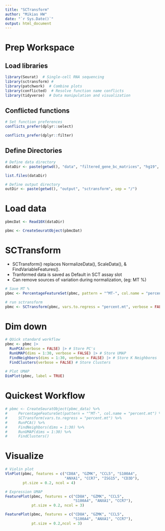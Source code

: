 ```yaml
---
title: "SCTransform"
author: "Mikias HW"
date: "`r Sys.Date()`"
output: html_document
---
```

# Prep Workspace
## Load libraries
```r
library(Seurat)  # Single-cell RNA sequencing
library(sctransform) # 
library(patchwork)  # Combine plots
library(conflicted)  # Resolve function name conflicts
library(tidyverse)  # Data manipulation and visualization
```

## Conflicted functions
```r
# Set function preferences
conflicts_prefer(dplyr::select)

conflicts_prefer(dplyr::filter)
```

## Define Directories
```r
# Define data directory
dataDir <- paste(getwd(), "data", "filtered_gene_bc_matrices", "hg19", sep = "/")

list.files(dataDir)

# Define output directory
outDir <- paste(getwd(), "output", "sctransform", sep = "/")
```

# Load data
```r
pbmcDat <- Read10X(dataDir)

pbmc <- CreateSeuratObject(pbmcDat)
```

# SCTransform

- SCTransform() replaces NormalizeData(), ScaleData(), & FindVariableFeatures().
- Tranformed data is saved as Default in SCT assay slot
- Can remove sources of variation during normalization, (eg: MT %)

```r
# Save MT %
pbmc <- PercentageFeatureSet(pbmc, pattern = "^MT-", col.name = "percent.mt")

# run sctransform
pbmc <- SCTransform(pbmc, vars.to.regress = "percent.mt", verbose = FALSE)
```

# Dim down
```r
# QUick standard workflow
pbmc <- pbmc |> 
  RunPCA(verbose = FALSE) |> # Store PC's
  RunUMAP(dims = 1:30, verbose = FALSE) |> # Store UMAP
  FindNeighbors(dims = 1:30, verbose = FALSE) |> # Store K Neighbores
  FindClusters(verbose = FALSE) # Store Clusters
  
# Plot UMAP
DimPlot(pbmc, label = TRUE)

```

# Quickest Workflow
```r
# pbmc <- CreateSeuratObject(pbmc_data) %>%
#     PercentageFeatureSet(pattern = "^MT-", col.name = "percent.mt") %>%
#     SCTransform(vars.to.regress = "percent.mt") %>%
#     RunPCA() %>%
#     FindNeighbors(dims = 1:30) %>%
#     RunUMAP(dims = 1:30) %>%
#     FindClusters()
```

# Visualize
```r
# Violin plot
VlnPlot(pbmc, features = c("CD8A", "GZMK", "CCL5", "S100A4", 
                           "ANXA1", "CCR7", "ISG15", "CD3D"),
        pt.size = 0.2, ncol = 4)

# Expression UMAP
FeaturePlot(pbmc, features = c("CD8A", "GZMK", "CCL5", 
                               "S100A4", "ANXA1", "CCR7"), 
            pt.size = 0.2, ncol = 3)

FeaturePlot(pbmc, features = c("CD8A", "GZMK", "CCL5", 
                               "S100A4", "ANXA1", "CCR7"), 
            pt.size = 0.2,ncol = 3)
```


